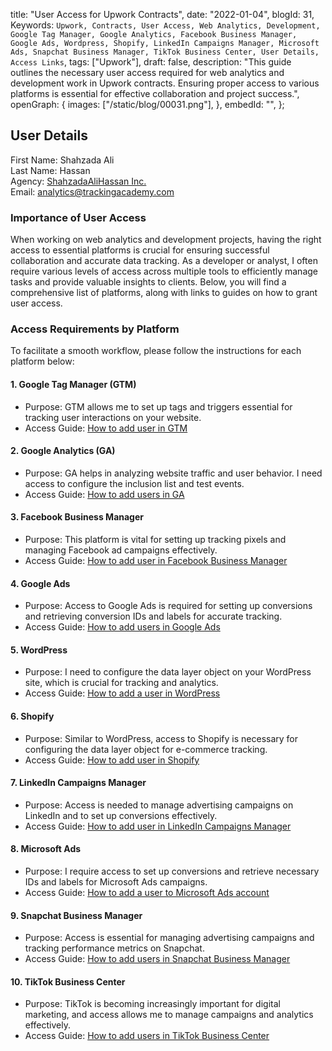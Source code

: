   title: "User Access for Upwork Contracts",
  date: "2022-01-04",
  blogId: 31,
  Keywords: `Upwork, Contracts, User Access, Web Analytics, Development, Google Tag Manager, Google Analytics, Facebook Business Manager, Google Ads, Wordpress, Shopify, LinkedIn Campaigns Manager, Microsoft Ads, Snapchat Business Manager, TikTok Business Center, User Details, Access Links`,
  tags: ["Upwork"],
  draft: false,
  description:
    "This guide outlines the necessary user access required for web analytics and development work in Upwork contracts. Ensuring proper access to various platforms is essential for effective collaboration and project success.",
  openGraph: {
    images: ["/static/blog/00031.png"],
  },
  embedId: "",
};

## User Details

First Name: Shahzada Ali  
Last Name: Hassan  
Agency: [ShahzadaAliHassan Inc.](https://www.upwork.com/agencies/trackingacademy)  
Email: analytics@trackingacademy.com

### Importance of User Access

When working on web analytics and development projects, having the right access to essential platforms is crucial for ensuring successful collaboration and accurate data tracking. As a developer or analyst, I often require various levels of access across multiple tools to efficiently manage tasks and provide valuable insights to clients. Below, you will find a comprehensive list of platforms, along with links to guides on how to grant user access.

### Access Requirements by Platform

To facilitate a smooth workflow, please follow the instructions for each platform below:

#### 1. Google Tag Manager (GTM)

- Purpose: GTM allows me to set up tags and triggers essential for tracking user interactions on your website.
- Access Guide: [How to add user in GTM](https://support.google.com/tagmanager/answer/6107011)

#### 2. Google Analytics (GA)

- Purpose: GA helps in analyzing website traffic and user behavior. I need access to configure the inclusion list and test events.
- Access Guide: [How to add users in GA](https://support.google.com/analytics/answer/1009702)

#### 3. Facebook Business Manager

- Purpose: This platform is vital for setting up tracking pixels and managing Facebook ad campaigns effectively.
- Access Guide: [How to add user in Facebook Business Manager](https://web.facebook.com/business/help/2169003770027706)

#### 4. Google Ads

- Purpose: Access to Google Ads is required for setting up conversions and retrieving conversion IDs and labels for accurate tracking.
- Access Guide: [How to add users in Google Ads](https://support.google.com/admanager/answer/3059181)

#### 5. WordPress

- Purpose: I need to configure the data layer object on your WordPress site, which is crucial for tracking and analytics.
- Access Guide: [How to add a user in WordPress](https://yoast.com/help/how-do-i-add-a-new-admin-user/)

#### 6. Shopify

- Purpose: Similar to WordPress, access to Shopify is necessary for configuring the data layer object for e-commerce tracking.
- Access Guide: [How to add user in Shopify](https://help.shopify.com/en/manual/shopify-plus/users/user-access)

#### 7. LinkedIn Campaigns Manager

- Purpose: Access is needed to manage advertising campaigns on LinkedIn and to set up conversions effectively.
- Access Guide: [How to add user in LinkedIn Campaigns Manager](https://www.linkedin.com/help/lms/answer/a417905/add-edit-and-remove-user-permissions-on-advertising-accounts?lang=en)

#### 8. Microsoft Ads

- Purpose: I require access to set up conversions and retrieve necessary IDs and labels for Microsoft Ads campaigns.
- Access Guide: [How to add a user to Microsoft Ads account](https://help.ads.microsoft.com/#apex/3/en/52037/3)

#### 9. Snapchat Business Manager

- Purpose: Access is essential for managing advertising campaigns and tracking performance metrics on Snapchat.
- Access Guide: [How to add users in Snapchat Business Manager](https://businesshelp.snapchat.com/s/article/manage-members)

#### 10. TikTok Business Center

- Purpose: TikTok is becoming increasingly important for digital marketing, and access allows me to manage campaigns and analytics effectively.
- Access Guide: [How to add users in TikTok Business Center](https://ads.tiktok.com/help/mobile/article?aid=12790)
